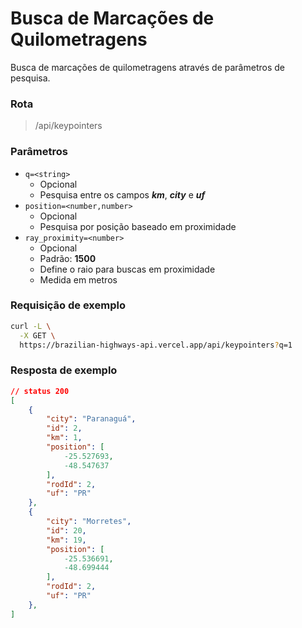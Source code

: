 # Busca de Marcações de Quilometragens

Busca de marcações de quilometragens através de parâmetros de pesquisa.

### Rota

> /api/keypointers

### Parâmetros

- `q=<string>`
  - Opcional
  - Pesquisa entre os campos ***km***, ***city*** e ***uf***
- `position=<number,number>`
  - Opcional
  - Pesquisa por posição baseado em proximidade
- `ray_proximity=<number>`
  - Opcional
  - Padrão: **1500**
  - Define o raio para buscas em proximidade
  - Medida em metros

### Requisição de exemplo

```sh
curl -L \
  -X GET \
  https://brazilian-highways-api.vercel.app/api/keypointers?q=1
```

### Resposta de exemplo
```json
// status 200
[
	{
		"city": "Paranaguá",
		"id": 2,
		"km": 1,
		"position": [
			-25.527693,
			-48.547637
		],
		"rodId": 2,
		"uf": "PR"
	},
	{
		"city": "Morretes",
		"id": 20,
		"km": 19,
		"position": [
			-25.536691,
			-48.699444
		],
		"rodId": 2,
		"uf": "PR"
	},
]
```